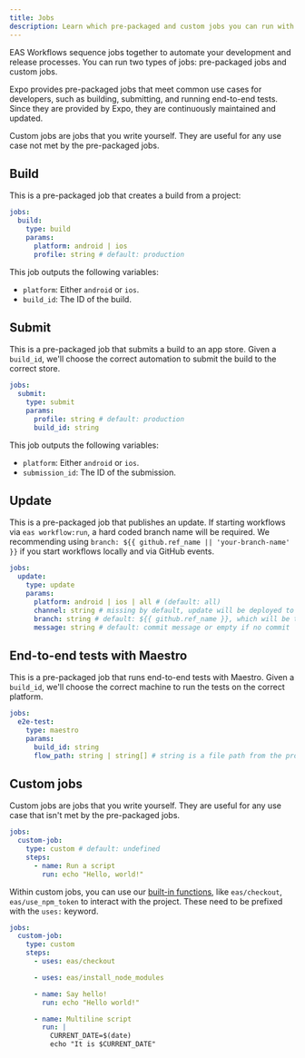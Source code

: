 ```yaml
---
title: Jobs
description: Learn which pre-packaged and custom jobs you can run with EAS Workflows.
---
```


EAS Workflows sequence jobs together to automate your development and release processes. You can run two types of jobs: pre-packaged jobs and custom jobs.

Expo provides pre-packaged jobs that meet common use cases for developers, such as building, submitting, and running end-to-end tests. Since they are provided by Expo, they are continuously maintained and updated.

Custom jobs are jobs that you write yourself. They are useful for any use case not met by the pre-packaged jobs.

## Build

This is a pre-packaged job that creates a build from a project:

```yaml .eas/workflows/build.yaml
jobs:
  build:
    type: build
    params:
      platform: android | ios
      profile: string # default: production
```

This job outputs the following variables:

- `platform`: Either `android` or `ios`.
- `build_id`: The ID of the build.

## Submit

This is a pre-packaged job that submits a build to an app store. Given a `build_id`, we'll choose the correct automation to submit the build to the correct store.

```yaml .eas/workflows/submit.yaml
jobs:
  submit:
    type: submit
    params:
      profile: string # default: production
      build_id: string
```

This job outputs the following variables:

- `platform`: Either `android` or `ios`.
- `submission_id`: The ID of the submission.

## Update

This is a pre-packaged job that publishes an update. If starting workflows via `eas workflow:run`, a hard coded branch name will be required. We recommending using `branch: ${{ github.ref_name || 'your-branch-name' }}` if you start workflows locally and via GitHub events.

```yaml .eas/workflows/update.yaml
jobs:
  update:
    type: update
    params:
      platform: android | ios | all # (default: all)
      channel: string # missing by default, update will be deployed to a branch
      branch: string # default: ${{ github.ref_name }}, which will be the name of the git branch
      message: string # default: commit message or empty if no commit
```

## End-to-end tests with Maestro

This is a pre-packaged job that runs end-to-end tests with Maestro. Given a `build_id`, we'll choose the correct machine to run the tests on the correct platform.

```yaml .eas/workflows/e2e-test.yaml
jobs:
  e2e-test:
    type: maestro
    params:
      build_id: string
      flow_path: string | string[] # string is a file path from the project root
```

## Custom jobs

Custom jobs are jobs that you write yourself. They are useful for any use case that isn't met by the pre-packaged jobs.

```yaml .eas/workflows/custom-job.yaml
jobs:
  custom-job:
    type: custom # default: undefined
    steps:
      - name: Run a script
        run: echo "Hello, world!"
```

Within custom jobs, you can use our [built-in functions](/custom-builds/schema/#built-in-eas-functions), like `eas/checkout`, `eas/use_npm_token` to interact with the project. These need to be prefixed with the `uses:` keyword.

```yaml .eas/workflows/custom-job.yaml
jobs:
  custom-job:
    type: custom
    steps:
      - uses: eas/checkout

      - uses: eas/install_node_modules

      - name: Say hello!
        run: echo "Hello world!"

      - name: Multiline script
        run: |
          CURRENT_DATE=$(date)
          echo "It is $CURRENT_DATE"
```
